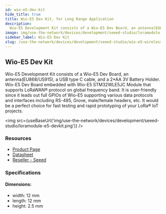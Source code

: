 ```yaml
---
id: wio-e5-dev-kit
hide_title: true
title: Wio-E5 Dev Kit, for Long Range Application
description:
  Wio-E5 Development Kit consists of a Wio-E5 Dev Board, an antenna(EU868/US915), a USB type C cable, and a 2*AA 3V Battery Holder. Wio-E5 Dev Board embedded with Wio-E5 STM32WLE5JC Module that supports LoRaWAN® protocol on global frequency band. It is user-friendly since it leads out full GPIOs of Wio-E5 supporting various data protocols and interfaces including RS-485, Grove, male/female headers, etc. It would be a perfect choice for fast testing and rapid prototyping of your Long Range IoT projects.
image: img/use-the-network/devices/development/seeed-studio/loramodule-e5.jpg
sidebar_label: Wio-E5 Dev Kit
slug: /use-the-network/devices/development/seeed-studio/wio-e5-wireless-module
---
```



## Wio-E5 Dev Kit

Wio-E5 Development Kit consists of a Wio-E5 Dev Board, an antenna(EU868/US915), a USB type C
cable, and a 2\*AA 3V Battery Holder. Wio-E5 Dev Board embedded with Wio-E5 STM32WLE5JC Module
that supports LoRaWAN® protocol on global frequency band. It is user-friendly since it leads out full
GPIOs of Wio-E5 supporting various data protocols and interfaces including RS-485, Grove,
male/female headers, etc. It would be a perfect choice for fast testing and rapid prototyping of
your LoRa® IoT projects.

<img
  src={useBaseUrl('img/use-the-network/devices/development/seeed-studio/loramodule-e5-devkit.png')}
/>

### Resources

- [Product Page](https://www.seeedstudio.com/LoRa-E5-Dev-Kit-p-4868.html)
- [Datasheet](https://files.seeedstudio.com/products/113990934/LoRa-E5%20Dev%20Board%20v1.0.pdf)
- [Reseller - Seeed](https://www.seeedstudio.com/LoRa-E5-Dev-Kit-p-4868.html)

### Specifications

#### Dimensions:

- width: 12 mm
- length: 12 mm
- height: 2.5 mm
